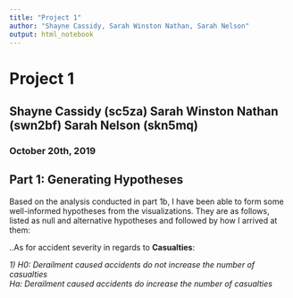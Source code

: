 ```yaml
---
title: "Project 1"
author: "Shayne Cassidy, Sarah Winston Nathan, Sarah Nelson"
output: html_notebook
---
```


# Project 1
## Shayne Cassidy (sc5za) Sarah Winston Nathan (swn2bf) Sarah Nelson (skn5mq)
### October 20th, 2019

## Part 1: Generating Hypotheses

Based on the analysis conducted in part 1b, I have been able to form some well-informed hypotheses from the visualizations. They are as follows, listed as null and alternative hypotheses and followed by how I arrived at them:

..As for accident severity in regards to **Casualties**: 

*1) H0: Derailment caused accidents do not increase the number of casualties*  
*Ha: Derailment caused accidents do increase the number of casualties* 
